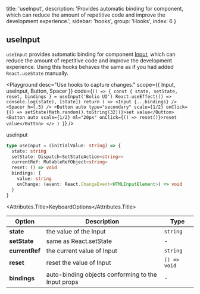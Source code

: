 
  title: 'useInput',
  description:
    'Provides automatic binding for component, which can reduce the amount of repetitive code and improve the development experience.',
  sidebar: 'hooks',
  group: 'Hooks',
  index: 6
}

## useInput

`useInput` provides automatic binding for component [Input](/components/input), which can reduce the amount of repetitive code and improve the development experience.
Using this hooks behaves the same as if you had added `React.useState` manually.

<Playground
  desc="Use hooks to capture changes."
  scope={{ Input, useInput, Button, Spacer }}
  code={`
() => {
  const { state, setState, reset, bindings } = useInput('Bolio UI')
  React.useEffect(() => console.log(state), [state])
  return (
    <>
      <Input {...bindings} />
      <Spacer h={.5} />
      <Button auto type="secondary" scale={1/2} onClick={() => setState(Math.random().toString(32))}>set value</Button>
      <Button auto scale={1/2} ml="20px" onClick={() => reset()}>reset value</Button>
    </>
  )
}
`}
/>

<Attributes edit="/pages/hooks/use-input.mdx">
<Attributes.Title>useInput</Attributes.Title>

```ts
type useInput = (initialValue: string) => {
  state: string
  setState: Dispatch<SetStateAction<string>>
  currentRef: MutableRefObject<string>
  reset: () => void
  bindings: {
    value: string
    onChange: (event: React.ChangeEvent<HTMLInputElement>) => void
  }
}
```

<Attributes.Title>KeyboardOptions</Attributes.Title>

| Option         | Description                                        | Type         |
| -------------- | -------------------------------------------------- | ------------ |
| **state**      | the value of the Input                             | `string`     |
| **setState**   | same as React.setState                             | -            |
| **currentRef** | the current value of Input                         | `string`     |
| **reset**      | reset the value of Input                           | `() => void` |
| **bindings**   | auto-binding objects conforming to the Input props | -            |

</Attributes>

